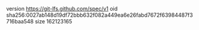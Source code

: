 version https://git-lfs.github.com/spec/v1
oid sha256:0027ab148d19df72bbb632f082a449ea6e26fabd7672f63984487f3716baa548
size 162123165
